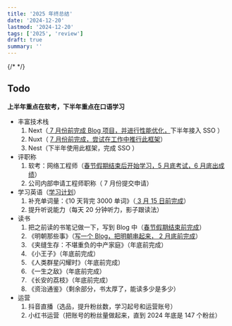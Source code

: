 ```yaml
---
title: '2025 年终总结'
date: '2024-12-20'
lastmod: '2024-12-20'
tags: ['2025', 'review']
draft: true
summary: ''
---
```


{/* <TOCInline toc={props.toc} exclude="Introduction" /> */}

## Todo

<b>上半年重点在软考，下半年重点在口语学习</b>
- 丰富技术栈
  1. Next（<u> 7 月份前完成 Blog 项目，并进行性能优化，</u>下半年接入 SSO ）
  1. Nuxt（ <u> 7 月份前完成，尝试在工作中推行此框架</u>）
  1. Nest（下半年使用此框架，完成 SSO ）
- 评职称
  1. 软考：网络工程师（<u>春节假期结束后开始学习，5 月底考试，6 月底出成绩</u>）
  1. 公司内部申请工程师职称（ 7 月份提交申请）
- 学习英语（[学习计划](https://docs.qq.com/sheet/DRWphbHh5TEF4S3Ra)）
  1. 补充单词量：《10 天背完 3000 单词》（<u> 3 月 15 日前完成</u>）
  1. 提升听说能力（每天 20 分钟听力，影子跟读法）
- 读书
  1. 把之前读的书笔记做一下，写到 Blog 中（<u>春节假期结束前完成</u>）
  1. 《明朝那些事》（<u>写一个 Blog，把明朝串起来， 2 月底前完成</u>）
  1. 《夹缝生存：不堪重负的中产家庭》（年底前完成）
  1. 《小王子》（年底前完成）
  1. 《人类群星闪耀时》（年底前完成）
  1. 《一生之敌》（年底前完成）
  1. 《长安的荔枝》（年底前完成）
  1. 《资治通鉴》（剩余部分，书太厚了，能读多少是多少）
- 运营
  1. 抖音直播（选品，提升粉丝数，学习起号和运营账号）
  1. 小红书运营（把账号的粉丝量做起来，直到 2024 年底是 147 个粉丝）
